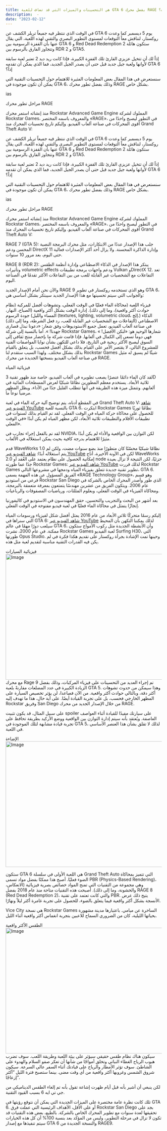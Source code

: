 ```yaml
---
title: هي التحسينات والميزات التي قد تضاف للعبة GTA 6 بفضل محرك RAGE المحدث؟
description:  - 
date: "2023-02-12"
---
```



في الوقت الذي ننتظر فيه جميعاً تريلر الكشف عن GTA 6 يوم 5 ديسمبر كما وعدت روكستار، لنناقش معاً التوقعات لمستوى التطوير البصري والتقني لهذه اللعبة، التي يقال عنها بأن  القفزة الرسومية بين GTA 6 و Red Dead Redemption 2 ستكون هائلة وتتجاوز الفارق بالرسوم بين RDR 2 و GTA5.

إذاً لك أن تتخيل عزيزي القارئ تلك القفزة الكبيرة، فإذا كانت ريد ديد 2 تعتبر لعبة سابقة لأوانها ولعبة جيل جديد قبل حتى أن يصدر الجيل الجديد، فما الذي يمكن أن تقدمه GTA 6 إذاً؟

سنستعرض في هذا المقال بعض المعلومات المثيرة للاهتمام حول التحسينات التقنية التي يمكن أن تكون موجودة في GTA 6، وذلك بفضل تطور محرك RAGE بشكل خاص.

ias

مراحل تطور محرك RAGE

منذ إنشائه استمر محرك Rockstar Advanced Game Engine المملوك لشركة Rockstar Games، والمعروف باسمه المختصر «RAGE»، في التطور ليصبح واحدًا من أقوى المحركات في صناعة ألعاب الفيديو. وإليكم تاريخ تحسينات المحرك منذ Grand Theft Auto V:

   
في الوقت الذي ننتظر فيه جميعاً تريلر الكشف عن GTA 6 يوم 5 ديسمبر كما وعدت روكستار، لنناقش معاً التوقعات لمستوى التطوير البصري والتقني لهذه اللعبة، التي يقال عنها بأن  القفزة الرسومية بين GTA 6 و Red Dead Redemption 2 ستكون هائلة وتتجاوز الفارق بالرسوم بين RDR 2 و GTA5.

إذاً لك أن تتخيل عزيزي القارئ تلك القفزة الكبيرة، فإذا كانت ريد ديد 2 تعتبر لعبة سابقة لأوانها ولعبة جيل جديد قبل حتى أن يصدر الجيل الجديد، فما الذي يمكن أن تقدمه GTA 6 إذاً؟

سنستعرض في هذا المقال بعض المعلومات المثيرة للاهتمام حول التحسينات التقنية التي يمكن أن تكون موجودة في GTA 6، وذلك بفضل تطور محرك RAGE بشكل خاص.

ias

مراحل تطور محرك RAGE


منذ إنشائه استمر محرك Rockstar Advanced Game Engine المملوك لشركة Rockstar Games، والمعروف باسمه المختصر «RAGE»، في التطور ليصبح واحدًا من أقوى المحركات في صناعة ألعاب الفيديو. وإليكم تاريخ تحسينات المحرك منذ Grand Theft Auto V:


RAGE 7 (GTA 5): جلب هذا الإصدار عددًا من الابتكارات، مثل محرك البرمجة النصية المحسن ودعم DirectX 11 وإدارة الذاكرة المحسنة. ولا يزال أحد أكثر الإصدارات فعالية حتى اليوم، بعد مرور 10 سنوات.

RAGE 8 (RDR 2): يبتكر هذا الإصدار في الذكاء الاصطناعي وإدارة أنظمة الطقس وتأثيرات volumetric effects ودعم واجهات برمجة تطبيقات Vulkan وDirectX 12. تعد التفاعلات مع الشخصيات غير القابلة للعب من بين التفاعلات الأكثر تقدمًا في الصناعة اليوم.

والآن نحن أمام الإصدار الجديد RAGE 9 وهو الذي تستخدمه روكستار في تطوير GTA 6، والجوانب التي سيتم تحسينها مع هذا الإصدار الجديد سيبتكر بشكل أساسي هي:

فيزياء اللعبة (محاكاة الماء فعليًا في الوقت الفعلي، وتشوهات أفضل للمركبة (نظام حوادث أكثر واقعية)، وما إلى ذلك).
إدارة الوقت بشكل أكثر واقعية (الصباح، النهار، المساء والليل)
جودة الرسوم (textures, lighting, volumetric cloud، إلخ.)
الذكاء الاصطناعي (التفاعلات مع الشخصيات غير القابلة للعب، رد فعل الشرطة، وما إلى ذلك)
في صناعة ألعاب الفيديو، تعمل جميع الاستوديوهات وفق شعار: «دعونا نبذل قصارى جهدنا! ». أما بالنسبة إلى شركة Rockstar Games، شعارها الوحيد هو: «لنكن الأفضل! » فهي دوماً تسعى إلى الكمال في ألعابها. فإذا قامت شركة ما بإحضار منتج ثقافي إلى السوق ليصبح الأكثر ربحية في التاريخ، فلا داعي للتكهن بشأن نوايا المواصفات الفنية للمشروع التالي، لا يقتصر الأمر على القيام بذلك بشكل أفضل فحسب، بل يتعلق بالقيام بذلك بشكل مختلف. ولهذا السبب ستقدم لنا Rockstar Games شيئًا لم يسبق له مثيل في صناعة ألعاب الفيديو بنسختها الجديدة من محرك RAGE.

فيزيائية المياه

لقد كان الماء دائمًا عنصرًا يصعب تطويره في ألعاب الفيديو، خاصة منذ ظهور تقنية 3D ثلاثية الأبعاد. يستخدم معظم المطورين نظامًا شبكيًا لعرض المسطحات المائية في ألعابهم. وتتمثل ميزة هذه الطريقة في أنها تتطلب القليل جدًا من الأداء، ويظل المظهر مرضياً نوعاً ما.

في المقطع أدناه، يتم توضيح آلية حركة الماء في لعبة Grand Theft Auto V:
[شاهد الفيديو عبر YouTube](https://youtu.be/f6szqqwYq_k) 
بالنسبة للعبة GTA 6، ابتكرت Rockstar Games نظامًا ثوريًا للحصول على محاكاة حركة المياه في الوقت الفعلي. لقد تم القيام بذلك لسنوات في تطبيقات الأفلام والتطبيقات ثلاثية الأبعاد، لكن مظهر المياه لم يكن أبدًا «في الوقت الفعلي».

لقد تم بالفعل إجراء تجارب في NVIDIA، لكن التوازن بين الواقعية والأداء لم يكن أبدًا مثيرًا للاهتمام بدرجة كافية بحيث يمكن استغلاله في الألعاب.

قدم WaveWorks 1.0 نظامًا شبكيًا محسّنًا كان متطورًا منذ بضع سنوات مضت، ولكن لم يتم استغلاله أبدًا:
[شاهد الفيديو عبر YouTube](https://youtu.be/XUSYbco0zIg)
لكن في الآونة الأخيرة، أتاح WaveWorks 2.0 إمكانية الحصول على نظام يعتمد على العُقد أو node جزئيًا، لكن النتيجة لا تزال بعيدة جدًا عما طورته Rockstar Games:
[شاهد الفيديو عبر YouTube](https://youtu.be/kI5J0pFVQEQ) 
لذلك قررت Rockstar Games تطوير تقنية جديدة تتعلق بفيزياء المياه ودمجها في مشروعها التالي، GTA 6. الفريق المسؤول عن هذه المهمة يسمى «RAGE Technology Group»، وهو قسم فرعي من استوديو Rockstar San Diego الذي طور وأصدر المحرك الخاص بالشركة في عام 2006. ويتكون الفريق من عشرين مهندسًا يتمتعون بمعرفة متعمقة بالبرمجة، ومحاكاة الفيزياء في الوقت الفعلي، وبعلوم المثلثات، ورياضيات المصفوفات والرباعيات.

بعد أشهر من البحث والتجريب والتحسين، حقق المهندسون في الاستوديو في كاليفورنيا إنجازًا يتمثل في محاكاة الماء فعليًا في لعبة فيديو مفتوحة في الوقت الفعلي.

إليكم رسمًا متحركًا ثلاثي الأبعاد من عام 2016 يمثل أفضل شكل لفيزياء ورسومات المياه التي سنراها في GTA 6:
[شاهد الفيديو عبر YouTube](https://youtu.be/taLVu7oTRwk)
لذلك يمكننا التكهن بأن المحيط سيلعب دورًا مهمًا في عالم GTA 6، وأن الأنشطة الجديدة مثل ركوب الأمواج ستكون ممكنة. في عام 2000، نشرت Rockstar Games لعبة الفيديو Surfing H30، التي طورتها Opus Studio. وحينها تمت الإشادة بجرأة روكستار على تقديم هكذا فكرة في لم يكن فيه القدرات التقنية مناسبة لتقديم لعبة مثل هذه.

فيزيائية السيارات
<Image src="/blog-post-4.jpg" width="718" height="404" alt="Image" />
مع محرك Rage 9 تم إجراء العديد من التحسينات على فيزياء المركبات، وذلك بفضل الزيادة الكبيرة في عدد المضلعات مقارنةً بلعبة GTA 5. وهذا سيمكن من حدوث تشوهات أكثر دقة، وبالتالي حوادث أكثر واقعية. من الآن فصاعدا، لن يؤثر تخصيص السيارة على المظهر الخارجي فحسب، بل على تجربة القيادة أيضًا. على أية حال، هذا ما تهدف إليه Rockstar وفريق San Diego من خلال الإصدار الجديد من محرك RAGE.

على سبيل المثال، قد يكون تثبيت spoiler على سيارتك مفيدًا للقيادة أثناء العواصف العاصفة. ويُعتقد بأنه سيتم إدارة التوازن بين الواقعية ووضع الأركيد بطريقة تحافظ على تجربة قيادة مشابهة لتلك الموجودة في GTA 5، لذلك لا تقلق بشأن هذا العنصر الأساسي في اللعبة.

الإضاءة
<Image src="/blog-post-4.jpg" width="718" height="404" alt="Image" />

ستكون GTA 6 هي اللعبة الأولى في سلسلة Grand Theft Auto التي تتميز بمحاكاة الضوء فعليًا. أصبح هذا ممكنًا بفضل مواد تسمى PBR (Physics-Based Rendering)، وهي مجموعة من التقنيات التي تمنح المواد خصائص بصرية فيزيائية (الانعكاس، والخشونة، وما إلى ذلك). أصبحت هذه التقنيات متاحة منذ عام 2018 بفضل RAGE 8 (Red Dead Redemption 2)، والتي كانت تعتمد على تقنية PBR. يتيح ذلك عرض الأنسجة بشكل أكثر واقعية فيما يتعلق بالضوء، للحصول على تجربة غامرة أكثر ليلاً ونهارًا.

Vice City هي نسخة Rockstar Games الساخرة عن ميامي. باعتبارها مدينة مشهورة بحياتها الليلية، كان من الضروري السماح للاعبين بتجربة انغماس أكثر واقعية أثناء الليل.

الطقس الأكثر واقعية
<Image src="/blog-post-4.jpg" width="718" height="404" alt="Image" />
سيكون هناك نظام طقس حقيقي سيؤثر على بيئة اللعبة وطريقة اللعب. سوف تضرب هبوب الرياح الغطاء النباتي وتخلق أمواجًا من شأنها أن تعكر صفو السلام والهدوء على الشاطئ. سوف تؤثر الأمطار والرياح على قيادتك أثناء السفر عالي السرعة. سيكون شروق الشمس وغروبها أكثر واقعية من أي وقت مضى. بينما ستصبح فترة الليل “أكثر إزعاجًا”.

لكن ينبغي أن أشير بأنه قبل أيام ظهرت إشاعة تقول بأنه تم إلغاء الطقس الديناميكي من جي تي ايه 6 بسبب القيود التقنية.

تلك كانت نظرة عامة مختصرة على الميزات الجديدة التي يمكن أن نتوقع رؤيتها في GTA 6. أو على الأقل، الأهداف الرئيسية التي عملت فرق Rockstar San Diego بجد على تحقيقها لعدة سنوات مع تطوير المحرك الخاص بالشركة. بالطبع، بعض هذه التقنيات قد تكون لا تزال في مرحلة التطوير، وليس من المؤكد بعد بنسبة 100% أن كل هذه الخيارات سيتم تنفيذها مع إصدار GTA 6 والنسخة الجديدة من RAGE9.
